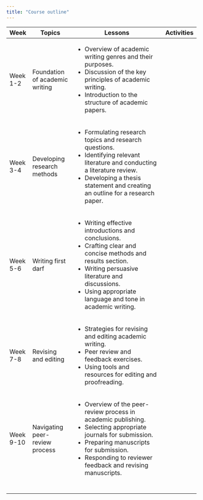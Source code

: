 ```yaml
---
title: "Course outline"
---
```


+-----------+--------------------------------+---------------------------------------------------------------------------------+------------+
| Week      | Topics                         | Lessons                                                                         | Activities |
+===========+================================+=================================================================================+============+
| Week 1-2  | Foundation of academic writing | -   Overview of academic writing genres and their purposes.                     |            |
|           |                                | -   Discussion of the key principles of academic writing.                       |            |
|           |                                | -   Introduction to the structure of academic papers.                           |            |
+-----------+--------------------------------+---------------------------------------------------------------------------------+------------+
| Week 3-4  | Developing research methods    | -   Formulating research topics and research questions.                         |            |
|           |                                | -   Identifying relevant literature and conducting a literature review.         |            |
|           |                                | -   Developing a thesis statement and creating an outline for a research paper. |            |
+-----------+--------------------------------+---------------------------------------------------------------------------------+------------+
| Week 5-6  | Writing first darf             | -   Writing effective introductions and conclusions.                            |            |
|           |                                | -   Crafting clear and concise methods and results section.                     |            |
|           |                                | -   Writing persuasive literature and discussions.                              |            |
|           |                                | -   Using appropriate language and tone in academic writing.                    |            |
+-----------+--------------------------------+---------------------------------------------------------------------------------+------------+
| Week 7-8  | Revising and editing           | -   Strategies for revising and editing academic writing.                       |            |
|           |                                | -   Peer review and feedback exercises.                                         |            |
|           |                                | -   Using tools and resources for editing and proofreading.                     |            |
+-----------+--------------------------------+---------------------------------------------------------------------------------+------------+
| Week 9-10 | Navigating peer-review process | -   Overview of the peer-review process in academic publishing.                 |            |
|           |                                | -   Selecting appropriate journals for submission.                              |            |
|           |                                | -   Preparing manuscripts for submission.                                       |            |
|           |                                | -   Responding to reviewer feedback and revising manuscripts.                   |            |
+-----------+--------------------------------+---------------------------------------------------------------------------------+------------+
|           |                                |                                                                                 |            |
+-----------+--------------------------------+---------------------------------------------------------------------------------+------------+
|           |                                |                                                                                 |            |
+-----------+--------------------------------+---------------------------------------------------------------------------------+------------+
|           |                                |                                                                                 |            |
+-----------+--------------------------------+---------------------------------------------------------------------------------+------------+
|           |                                |                                                                                 |            |
+-----------+--------------------------------+---------------------------------------------------------------------------------+------------+
